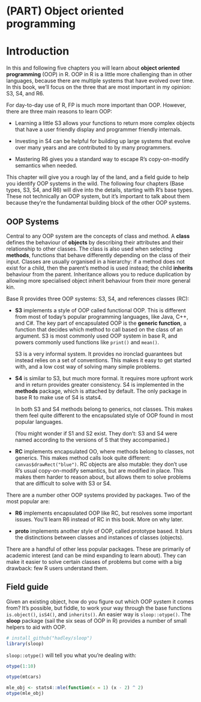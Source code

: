 # (PART) Object oriented programming {-}

# Introduction {#oo}

In this and following five chapters you will learn about __object oriented programming__ (OOP) in R. OOP in R is a little more challenging than in other languages, because there are multiple systems that have evolved over time. In this book, we'll focus on the three that are most important in my opinion: S3, S4, and R6. \index{object-oriented programming}

For day-to-day use of R, FP is much more important than OOP. However, there are three main reasons to learn OOP:

* Learning a little S3 allows your functions to return more complex objects 
  that have a user friendly display and programmer friendly internals.

* Investing in S4 can be helpful for building up large systems that evolve
  over many years and are contributed to by many programmers.
  
* Mastering R6 gives you a standard way to escape R's copy-on-modify semantics
  when needed.
  
This chapter will give you a rough lay of the land, and a field guide to help you identify OOP systems in the wild. The following four chapters (Base types, S3, S4, and R6) will dive into the details, starting with R's base types. These not technically an OOP system, but it's important to talk about them because they're the fundamental building block of the other OOP systems.

## OOP Systems

Central to any OOP system are the concepts of class and method. A __class__ defines the behaviour of __objects__ by describing their attributes and their relationship to other classes. The class is also used when selecting __methods__, functions that behave differently depending on the class of their input. Classes are usually organised in a hierarchy: if a method does not exist for a child, then the parent's method is used instead; the child __inherits__ behaviour from the parent. Inheritance allows you to reduce duplication by allowing more specialised object inherit behaviour from their more general kin.

Base R provides three OOP systems: S3, S4, and references classes (RC):

*   __S3__ implements a style of OOP called functional OOP. This is different 
    from most of today's popular programming languages, like Java, C++, and C#.
    The key part of encapsulated OOP is the __generic function__, a function that
    decides which method to call based on the class of an argument. S3 is 
    most commonly used OOP system in base R, and powers commonly used functions
    like `print()` and `mean()`.
  
    S3 is a very informal system. It provides no ironclad guarantees but 
    instead relies on a set of conventions. This makes it easy to get started
    with, and a low cost way of solving many simple problems.

*   __S4__ is similar to S3, but much more formal. It requires more upfront
    work and in return provides greater consistency. S4 is implemented
    in the __methods__ package, which is attached by default. The only
    package in base R to make use of S4 is stats4.
    
    In both S3 and S4 methods belong to generics, not classes. This makes them
    feel quite different to the encapsulated style of OOP found in most 
    popular languages.
    
    (You might wonder if S1 and S2 exist. They don't: S3 and S4 were named 
    according to the versions of S that they accompanied.)

*   __RC__ implements encapsulated OO, where methods belong to classes, 
    not generics. This makes method calls look quite different: 
    `canvas$drawRect("blue")`. RC objects are also mutable: they don't
    use R's usual copy-on-modify semantics, but are modified in place. This 
    makes them harder to reason about, but allows them to solve problems that 
    are difficult to solve with S3 or S4.

There are a number other OOP systems provided by packages. Two of the most popular are:

*   __R6__ implements encapsulated OOP like RC, but resolves some important 
    issues. You'll learn R6 instead of RC in this book. More on why later.
    
*   __proto__ implements another style of OOP, called prototype based. It
    blurs the distinctions between classes and instances of classes (objects).
    
There are a handful of other less popular packages. These are primarily of academic interest (and can be mind expanding to learn about). They can make it easier to solve certain classes of problems but come with a big drawback: few R users understand them.

## Field guide 

Given an existing object, how do you figure out which OOP system it comes from? It's possible, but fiddle, to work your way through the base functions `is.object()`, `isS4()`, and `inherits()`. An easier way is `sloop::otype()`. The __sloop__ package (sail the six seas of OOP in R) provides a number of small helpers to aid with OOP. 

```r
# install_github("hadley/sloop")
library(sloop)
```

`sloop::otype()` will tell you what you're dealing with:

```r
otype(1:10)

otype(mtcars)

mle_obj <- stats4::mle(function(x = 1) (x - 2) ^ 2)
otype(mle_obj)
```

